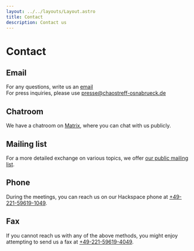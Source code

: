 ```yaml
---
layout: ../../layouts/Layout.astro
title: Contact
description: Contact us
---
```


# Contact

## Email

For any questions, write us an [email](mailto:info@chaostreff-osnabrueck.de)<br/>
For press inquiries, please use [presse@chaostreff-osnabrueck.de](mailto:presse@chaostreff-osnabrueck.de)

## Chatroom

We have a chatroom on [Matrix](https://matrix.to/#/#public_ctreffos:matrix.drpetervoigt.de), where you can chat with us publicly.

## Mailing list

For a more detailed exchange on various topics, we offer [our public mailing list](https://listserv.chaostreff-osnabrueck.de/sympa/arc/ctreffos-public/2023-02/msg00000.html).

## Phone

During the meetings, you can reach us on our Hackspace phone at [+49-221-59619-1049](tel:+49-221-59619-1049).

## Fax

If you cannot reach us with any of the above methods, you might enjoy attempting to send us a fax at [+49-221-59619-4049](fax:+49-221-59619-4049).
